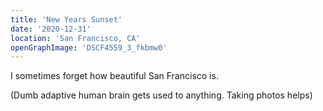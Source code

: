 ```yaml
---
title: 'New Years Sunset'
date: '2020-12-31'
location: 'San Francisco, CA'
openGraphImage: 'DSCF4559_3_fkbmw0'
---
```


<InteractiveImage image_id="DSCF4559_3_fkbmw0" />

I sometimes forget how beautiful San Francisco is. 

(Dumb adaptive human brain gets used to anything. Taking photos helps)



